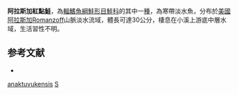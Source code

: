 {{NoteTA|G1=LS}}
{{Speciesbox
| name = 阿拉斯加紅點鮭
| image = 
| image_width = 250px
| status = NE
| status_system = IUCN3.1
| genus = Salvelinus 
| species = anaktuvukensis
| authority = [[Morrow|Morrow]], 1973
| synonyms = 
}}

'''阿拉斯加紅點鮭'''，為[[輻鰭魚綱|輻鰭魚綱]][[鮭形目|鮭形目]][[鮭科|鮭科]]的其中一[[種|種]]，為寒帶淡水魚，分布於[[美國|美國]][[阿拉斯加|阿拉斯加]]Romanzoff山脈淡水流域，體長可達30公分，棲息在小溪上游底中層水域，生活習性不明。

==参考文献==
*{{FishBase_species|genus=Salvelinus|species=anaktuvukensis |year=2015|month=10}}
{{Taxonbar|from=Q3317392}}

[[Category:紅點鮭屬|anaktuvukensis]]
[[Category:1973年描述的鱼类|S]]